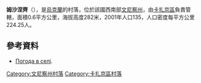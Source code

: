 {{coord|49|41|4|N|28|40|6|E|scale:30000|display=title}}

'''姆沙涅齊'''（{{lang-uk|Мшанець}}），是[[烏克蘭|烏克蘭]]的村落，位於該國西南部[[文尼察州|文尼察州]]，由[[卡扎京區|卡扎京區]]負責管轄，面積0.6平方公里，海拔高度282米，2001年人口135，人口密度每平方公里224.25人。

==參考資料==
*[http://weather.in.ua/ua/vinnickaja/16486 Погода в селі]{{Wayback|url=http://weather.in.ua/ua/vinnickaja/16486 |date=20111220075410 }}.

[[Category:文尼察州村落|Category:文尼察州村落]]
[[Category:卡扎京區村落|Category:卡扎京區村落]]


{{Vinnytsia-geo-stub}}